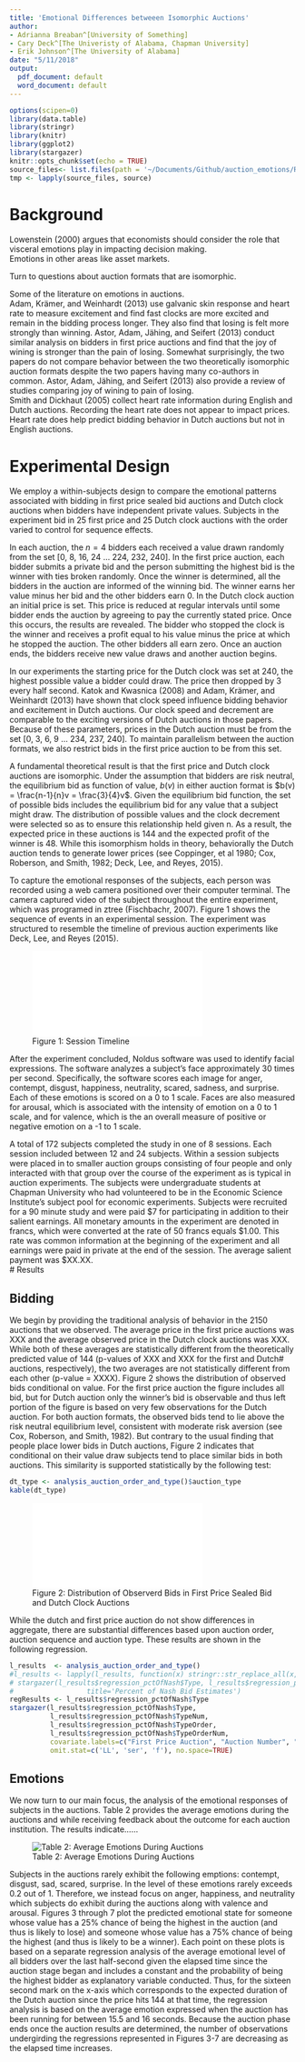 ```yaml
---
title: 'Emotional Differences betweeen Isomorphic Auctions'
author:
- Adrianna Breaban^[University of Something]
- Cary Deck^[The Univeristy of Alabama, Chapman University]
- Erik Johnson^[The University of Alabama]
date: "5/11/2018"
output:
  pdf_document: default
  word_document: default
---
```


```r
options(scipen=0)
library(data.table)
library(stringr)
library(knitr)
library(ggplot2)
library(stargazer)
knitr::opts_chunk$set(echo = TRUE)
source_files<- list.files(path = '~/Documents/Github/auction_emotions/R', recursive = TRUE, full.names = TRUE)
tmp <- lapply(source_files, source)

```
\clearpage

# Background 

Lowenstein (2000) argues that economists should consider the role that visceral emotions play in impacting decision making.  
Emotions in other areas like asset markets.  

Turn to questions about auction formats that are isomorphic.

Some of the literature on emotions in auctions.  
Adam, Krämer, and Weinhardt (2013) use galvanic skin response and heart rate to measure excitement and find fast clocks are more excited and remain in the bidding process longer.  They also find that losing is felt more strongly than winning.  Astor, Adam, Jähing, and Seifert (2013) conduct similar analysis on bidders in first price auctions and find that the joy of wining is stronger than the pain of losing.  Somewhat surprisingly, the two papers do not compare behavior between the two theoretically isomorphic auction formats despite the two papers having many co-authors in common.  Astor, Adam, Jähing, and Seifert (2013) also provide a review of studies comparing joy of wining to pain of losing.    
Smith and Dickhaut (2005) collect heart rate information during English and Dutch auctions.  Recording the heart rate does not appear to impact prices.  Heart rate does help predict bidding behavior in Dutch auctions but not in English auctions.   

# Experimental Design

We employ a within-subjects design to compare the emotional patterns associated with bidding in first price sealed bid auctions and Dutch clock auctions when bidders have independent private values.   Subjects in the experiment bid in 25 first price and 25 Dutch clock auctions with the order varied to control for sequence effects.\footnote{The order varied with the session.  In half of the sessions subjects competed in 25 first price auctions and then 25 Dutch clock auctions and in the other half the order was reversed.}

In each auction, the $n = 4$ bidders each received a value drawn randomly from the set [0, 8, 16, 24  … 224, 232, 240].  In the first price auction, each bidder submits a private bid and the person submitting the highest bid is the winner with ties broken randomly.  Once the winner is determined, all the bidders in the auction are informed of the winning bid.  The winner earns her value minus her bid and the other bidders earn 0.  In the Dutch clock auction an initial price is set.  This price is reduced at regular intervals until some bidder ends the auction by agreeing to pay the currently stated price.  Once this occurs, the results are revealed.  The bidder who stopped the clock is the winner and receives a profit equal to his value minus the price at which he stopped the auction.  The other bidders all earn zero.  Once an auction ends, the bidders receive new value draws and another auction begins. 

In our experiments the starting price for the Dutch clock was set at 240, the highest possible value a bidder could draw.  The price then dropped by 3 every half second.  Katok and Kwasnica (2008) and Adam, Krämer, and Weinhardt (2013) have shown that clock speed influence bidding behavior and excitement in Dutch auctions.  Our clock speed and decrement are comparable to the exciting versions of Dutch auctions in those papers.  Because of these parameters, prices in the Dutch auction must be from the set [0, 3, 6, 9  … 234, 237, 240].  To maintain parallelism between the auction formats, we also restrict bids in the first price auction to be from this set. 

A fundamental theoretical result is that the first price and Dutch clock auctions are isomorphic.  Under the assumption that bidders are risk neutral, the equilibrium bid as function of value, $b(v)$ in either auction format is $b(v) = \frac{n-1}{n}v = \frac{3}{4}v$.  Given the equilibrium bid function, the set of possible bids includes the equilibrium bid for any value that a subject might draw.   The distribution of possible values and the clock decrement were selected so as to ensure this relationship held given n.    As a result, the expected price in these auctions is 144 and the expected profit of the winner is 48.  While this isomorphism holds in theory, behaviorally the Dutch auction tends to generate lower prices (see Coppinger, et al 1980; Cox, Roberson, and Smith, 1982; Deck, Lee, and Reyes, 2015).\footnote{Recent work by Deck and Wilson (2018) has found that behavior in the two auctions is similar when subjects use a graphic interface to gain considerable experience over 750 auctions.}

To capture the emotional responses of the subjects, each person was recorded using a web camera positioned over their computer terminal.  The camera captured video of the subject throughout the entire experiment, which was programed in ztree (Fischbachr, 2007).  Figure 1 shows the sequence of events in an experimental session.  The experiment was structured to resemble the timeline of previous auction experiments like Deck, Lee, and Reyes (2015).

![Figure 1: Session Timeline](Figures/timeline.pdf)

After the experiment concluded, Noldus software was used to identify facial expressions.  The software analyzes a subject’s face approximately 30 times per second.  Specifically, the software scores each image for anger, contempt, disgust, happiness, neutrality, scared, sadness, and surprise.  Each of these emotions is scored on a 0 to 1 scale.  Faces are also measured for arousal, which is associated with the intensity of emotion on a 0 to 1 scale, and for valence, which is the an overall measure of positive or negative emotion on a -1 to 1 scale.  

A total of 172 subjects completed the study in one of 8 sessions.  Each session included between 12 and 24 subjects. Within a session subjects were placed in to smaller auction groups consisting of four people and only interacted with that group over the course of the experiment as is typical in auction experiments. The subjects were undergraduate students at Chapman University who had volunteered to be in the Economic Science Institute’s subject pool for economic experiments. Subjects were recruited for a 90 minute study and were paid \$7 for participating in addition to their salient earnings.  All monetary amounts in the experiment are denoted in francs, which were converted at the rate of 50 francs equals $1.00.  This rate was common information at the beginning of the experiment and all earnings were paid in private at the end of the session. The average salient payment was \$XX.XX.   
# Results

## Bidding

We begin by providing the traditional analysis of behavior in the 2150 auctions that we observed. The average price in the first price auctions was XXX and the average observed price in the Dutch clock auctions was XXX.  While both of these averages are statistically different from the theoretically predicted value of 144 (p-values of XXX and XXX for the first and Dutch# auctions, respectively), the two averages are not statistically different from each other (p-value  = XXXX).  Figure 2 shows the distribution of observed bids conditional on value.  For the first price auction the figure includes all bid, but for Dutch auction only the winner’s bid is observable and thus left portion of the figure is based on very few observations for the Dutch auction.  For both auction formats, the observed bids tend to lie above the risk neutral equilibrium level, consistent with moderate risk aversion (see Cox, Roberson, and Smith, 1982).  But contrary to the usual finding that people place lower bids in Dutch auctions, Figure 2 indicates that conditional on their value draw subjects tend to place similar bids in both auctions.\footnote{In a field experiment, Lucking-Reiley (1999) found that prices were higher with Dutch auctions, but in light of the work by Katok and Kwasnica (2008) and Adam, Krämer, and Weinhardt (2013) that result is likely due to the extremely slow clock speed that changed over days rather than seconds.} This similarity is supported statistically by the following test:

```r
dt_type <- analysis_auction_order_and_type()$auction_type
kable(dt_type)
```

![Figure 2: Distribution of Observerd Bids in First Price Sealed Bid and Dutch Clock Auctions](Figures/traditional.pdf)

While the dutch and first price auction do not show differences in aggregate, there are substantial differences based upon auction order, auction sequence and auction type. These results are shown in the following regression.

```r
l_results  <- analysis_auction_order_and_type()
#l_results <- lapply(l_results, function(x) stringr::str_replace_all(x, '\\_', ''))
# stargazer(l_results$regression_pctOfNash$Type, l_results$regression_pctOfNash$TypeNum, l_results$regression_pctOfNash$TypeOrderNum,
#                  title='Percent of Nash Bid Estimates')
regResults <- l_results$regression_pctOfNash$Type
stargazer(l_results$regression_pctOfNash$Type,
          l_results$regression_pctOfNash$TypeNum,
          l_results$regression_pctOfNash$TypeOrder,
          l_results$regression_pctOfNash$TypeOrderNum,
          covariate.labels=c("First Price Auction", "Auction Number", "Auction Order 2","First Price X Number","Auction Order 2 x Number","Constant"),
          omit.stat=c('LL', 'ser', 'f'), no.space=TRUE)
```
## Emotions

We now turn to our main focus, the analysis of the emotional responses of subjects in the auctions. Table 2 provides the average emotions during the auctions and while receiving feedback about the outcome for each auction institution.  The results indicate......

![Table 2: Average Emotions During Auctions](Figures/PlaceHolder.png)

Subjects in the auctions rarely exhibit the following emptions:  contempt, disgust, sad, scared, surprise.  In the level of these emotions rarely exceeds 0.2 out of 1.  Therefore, we instead focus on anger, happiness, and neutrality which subjects do exhibit during the auctions along with valence and arousal.  Figures 3 through 7 plot the predicted emotional state for someone whose value has a 25% chance of being the highest in the auction (and thus is likely to lose) and someone whose value has a 75% chance of being the highest (and thus is likely to be a winner).\footnote{The probability that the other bidders all have a value below $x$ is $\left(\frac{x}{240}\right)^3$ .} Each point on these plots is based on a separate regression analysis of the average emotional level of all bidders over the last half-second given the elapsed time since the auction stage began and includes a constant and the probability of being the highest bidder as explanatory variable conducted.  Thus, for the sixteen second mark on the x-axis which corresponds to the expected duration of the Dutch auction since the price hits 144 at that time, the regression analysis is based on the average emotion expressed when the auction has been running for between 15.5 and 16 seconds.  Because the auction phase ends once the auction results are determined, the number of observations undergirding the regressions represented in Figures 3-7 are decreasing as the elapsed time increases.     

